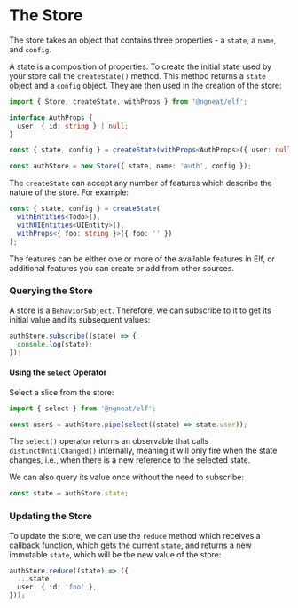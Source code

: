 # The Store


The store takes an object that contains three properties - a `state`, a `name`, and `config`.

A state is a composition of properties. To create the initial state used by your store call the `createState()` method. This method returns a `state` object and a `config` object. They are then used in the creation of the store:

```ts
import { Store, createState, withProps } from '@ngneat/elf';

interface AuthProps {
  user: { id: string } | null;
}

const { state, config } = createState(withProps<AuthProps>({ user: null }));

const authStore = new Store({ state, name: 'auth', config });
```

The `createState` can accept any number of features which describe the nature of the store. For example:

```ts
const { state, config } = createState(
  withEntities<Todo>(),
  withUIEntities<UIEntity>(),
  withProps<{ foo: string }>({ foo: '' })
);
```

The features can be either one or more of the available features in Elf, or additional features you can create or add from other sources.

### Querying the Store

A store is a `BehaviorSubject`. Therefore, we can subscribe to it to get its initial value and its subsequent values:

```ts
authStore.subscribe((state) => {
  console.log(state);
});
```

#### Using the `select` Operator

Select a slice from the store:

```ts
import { select } from '@ngneat/elf';

const user$ = authStore.pipe(select((state) => state.user));
```

The `select()` operator returns an observable that calls `distinctUntilChanged()` internally, meaning it will only fire when the state changes, i.e., when there is a new reference to the selected state.

We can also query its value once without the need to subscribe:

```ts
const state = authStore.state;
```

### Updating the Store

To update the store, we can use the `reduce` method which receives a callback function, which gets the current `state`, and returns a new immutable `state`, which will be the new value of the store:

```ts
authStore.reduce((state) => ({
  ...state,
  user: { id: 'foo' },
}));
```


<LiveDemo src={index} />
